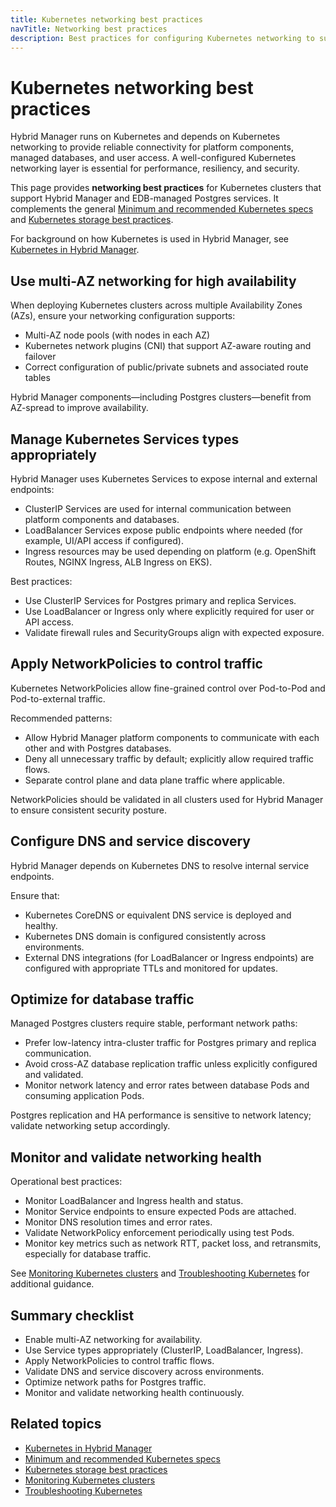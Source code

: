 ```yaml
---
title: Kubernetes networking best practices
navTitle: Networking best practices
description: Best practices for configuring Kubernetes networking to support Hybrid Manager and EDB-managed Postgres databases.
---
```


# Kubernetes networking best practices

Hybrid Manager runs on Kubernetes and depends on Kubernetes networking to provide reliable connectivity for platform components, managed databases, and user access.
A well-configured Kubernetes networking layer is essential for performance, resiliency, and security.

This page provides **networking best practices** for Kubernetes clusters that support Hybrid Manager and EDB-managed Postgres services. It complements the general [Minimum and recommended Kubernetes specs](./minimum-recommended-k8s-specs) and [Kubernetes storage best practices](./k8s-storage-best-practices).

For background on how Kubernetes is used in Hybrid Manager, see [Kubernetes in Hybrid Manager](../k8-in-hybrid-manager).

## Use multi-AZ networking for high availability

When deploying Kubernetes clusters across multiple Availability Zones (AZs), ensure your networking configuration supports:

- Multi-AZ node pools (with nodes in each AZ)
- Kubernetes network plugins (CNI) that support AZ-aware routing and failover
- Correct configuration of public/private subnets and associated route tables

Hybrid Manager components—including Postgres clusters—benefit from AZ-spread to improve availability.

## Manage Kubernetes Services types appropriately

Hybrid Manager uses Kubernetes Services to expose internal and external endpoints:

- ClusterIP Services are used for internal communication between platform components and databases.
- LoadBalancer Services expose public endpoints where needed (for example, UI/API access if configured).
- Ingress resources may be used depending on platform (e.g. OpenShift Routes, NGINX Ingress, ALB Ingress on EKS).

Best practices:

- Use ClusterIP Services for Postgres primary and replica Services.
- Use LoadBalancer or Ingress only where explicitly required for user or API access.
- Validate firewall rules and SecurityGroups align with expected exposure.

## Apply NetworkPolicies to control traffic

Kubernetes NetworkPolicies allow fine-grained control over Pod-to-Pod and Pod-to-external traffic.

Recommended patterns:

- Allow Hybrid Manager platform components to communicate with each other and with Postgres databases.
- Deny all unnecessary traffic by default; explicitly allow required traffic flows.
- Separate control plane and data plane traffic where applicable.

NetworkPolicies should be validated in all clusters used for Hybrid Manager to ensure consistent security posture.

## Configure DNS and service discovery

Hybrid Manager depends on Kubernetes DNS to resolve internal service endpoints.

Ensure that:

- Kubernetes CoreDNS or equivalent DNS service is deployed and healthy.
- Kubernetes DNS domain is configured consistently across environments.
- External DNS integrations (for LoadBalancer or Ingress endpoints) are configured with appropriate TTLs and monitored for updates.

## Optimize for database traffic

Managed Postgres clusters require stable, performant network paths:

- Prefer low-latency intra-cluster traffic for Postgres primary and replica communication.
- Avoid cross-AZ database replication traffic unless explicitly configured and validated.
- Monitor network latency and error rates between database Pods and consuming application Pods.

Postgres replication and HA performance is sensitive to network latency; validate networking setup accordingly.

## Monitor and validate networking health

Operational best practices:

- Monitor LoadBalancer and Ingress health and status.
- Monitor Service endpoints to ensure expected Pods are attached.
- Monitor DNS resolution times and error rates.
- Validate NetworkPolicy enforcement periodically using test Pods.
- Monitor key metrics such as network RTT, packet loss, and retransmits, especially for database traffic.

See [Monitoring Kubernetes clusters](/edb-postgres-ai/portal/kubernetes/learn/how-to/monitor-kubernetes-cluster) and [Troubleshooting Kubernetes](/edb-postgres-ai/portal/kubernetes/learn/how-to/troubleshooting-on-kubernetes) for additional guidance.

## Summary checklist

- Enable multi-AZ networking for availability.
- Use Service types appropriately (ClusterIP, LoadBalancer, Ingress).
- Apply NetworkPolicies to control traffic flows.
- Validate DNS and service discovery across environments.
- Optimize network paths for Postgres traffic.
- Monitor and validate networking health continuously.

## Related topics

- [Kubernetes in Hybrid Manager](../k8-in-hybrid-manager)
- [Minimum and recommended Kubernetes specs](./minimum-recommended-k8s-specs)
- [Kubernetes storage best practices](./k8s-storage-best-practices)
- [Monitoring Kubernetes clusters](/edb-postgres-ai/portal/kubernetes/learn/how-to/monitor-kubernetes-cluster)
- [Troubleshooting Kubernetes](/edb-postgres-ai/portal/kubernetes/learn/how-to/troubleshooting-on-kubernetes)
